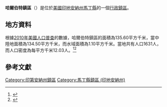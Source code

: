 {{noteTA
|G1=USState
|G2=地名
|G3=Unit
}}
{{Infobox settlement
|official_name            = 哈爾伯特鎮區
|native_name = Halbert Township
|settlement_type          = [[行政鎮區|行政鎮區]]
|image_skyline            = 
|imagesize                = 
|image_map                = Map highlighting Halbert Township, Martin County, Indiana.svg
|mapsize                  = 250px
|pushpin_map  =USA Indiana
|pushpin_label = 哈爾伯特鎮區
|pushpin_label_position   = top
|pushpin_map_caption      = 哈爾伯特鎮區在印地安納州的位置
|subdivision_type         = [[世界政區索引|國家]]
|subdivision_type1        = [[美国州份|州份]]
|subdivision_type2        = [[印地安納州行政区划|縣]]
|subdivision_name         = [[美国|美国]]
|subdivision_name1        = [[印地安納州|印地安納州]]
|subdivision_name2        = [[馬丁縣_(印地安納州)|馬丁縣]]
|elevation_ft             = 574
|elevation_m              = 175
|timezone                 = [[北美东部時區|北美东部時區]]
|area_total_km2           = 135.60
|area_land_km2            = 134.50
|area_water_km2           = 1.10
|area_total_sq_mi         = 
|area_land_sq_mi          = 
|area_water_sq_mi         = 
|population_as_of         = [[2010年美國人口普查|2010]]
|population_footnotes     = 
|population_total         = 1631
|population_density_km2   = auto
|population_density_sq_mi = auto
|utc_offset               = -5
|coordinates              = {{coord|38|39|40|N|86|44|17|W|type:city_region:US-AL_source:GNS-enwiki|display=inline,title}}
| coor_pinpoint           = 
| coordinates_footnotes   = 
|timezone_DST             = EDT
|utc_offset_DST           = -4
|postal_code_type         = [[美國郵區編號|郵區編號]]
|postal_code              = 47546, 47581
|area_code                = {{link-en|电话区号812|Area code 812|812}}
|blank_name = [[地名信息系统|GNIS ID]]
|blank_info = 453361
}}
'''哈爾伯特鎮區'''（{{lang-en|Halbert Township}}）是位於[[美國|美國]][[印地安納州|印地安納州]][[馬丁縣_(印地安納州)|馬丁縣]]的一個[[行政鎮區|行政鎮區]]。

== 地方資料 ==
根據[[2010年美國人口普查|2010年美國人口普查]]的數據，哈爾伯特鎮區的面積為135.60平方千米，當中陸地面積為134.50平方千米，而水域面積為1.10平方千米。當地共有人口1631人，而人口密度為每平方千米12.03人。<ref name="GR8">{{cite web|url=http://factfinder2.census.gov|publisher=[[美国人口调查局|美国人口调查局]]|accessdate=2011-05-14|title=American FactFinder|archive-date=2013-09-11|archive-url=https://web.archive.org/web/20130911234518/http://factfinder2.census.gov/|dead-url=no}}</ref><ref>{{cite web|url=https://www.citypopulation.de/en/usa/indiana/admin/|title=USA: Indiana (Counties and Townships) - City Population|access-date=2020-08-04|archive-date=2020-04-22|archive-url=https://web.archive.org/web/20200422090607/https://www.citypopulation.de/en/usa/indiana/admin/|dead-url=no}}</ref>

== 參考文獻 ==
{{reflist}}

{{馬丁縣 (印地安納州)}}

{{DEFAULTSORT:Halbert Township}}
[[Category:印第安納州鎮區|Category:印第安納州鎮區]]
[[Category:馬丁縣鎮區_(印地安納州)|Category:馬丁縣鎮區 (印地安納州)]]

{{Indiana-geo-stub}}